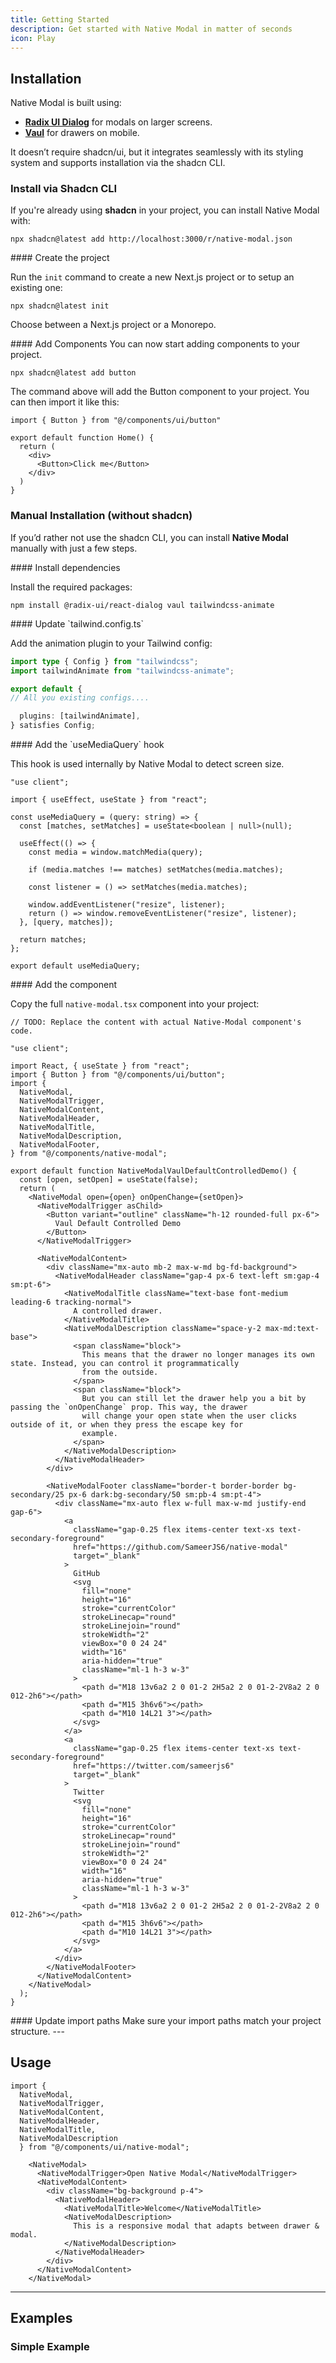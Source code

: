 ```yaml
---
title: Getting Started
description: Get started with Native Modal in matter of seconds
icon: Play
---
```


## Installation

Native Modal is built using:  
- **[Radix UI Dialog](https://www.radix-ui.com/docs/primitives/components/dialog)** for modals on larger screens.  
- **[Vaul](https://vaul.emilkowal.ski/)** for drawers on mobile.  


It doesn’t require shadcn/ui, but it integrates seamlessly with its styling system and supports installation via the shadcn CLI.

### Install via Shadcn CLI 

If you're already using **shadcn** in your project, you can install Native Modal with:  

```package-install
npx shadcn@latest add http://localhost:3000/r/native-modal.json
```

<MarkdownAccordion title="If you haven't installed shadcn yet">
<Steps>
<Step>
#### Create the project

Run the `init` command to create a new Next.js project or to setup an existing one:

```package-install
npx shadcn@latest init
```

Choose between a Next.js project or a Monorepo.
</Step>

<Step>
#### Add Components
You can now start adding components to your project.

```package-install
npx shadcn@latest add button
```

The command above will add the Button component to your project. You can then import it like this:

```tsx
import { Button } from "@/components/ui/button"

export default function Home() {
  return (
    <div>
      <Button>Click me</Button>
    </div>
  )
}

```
</Step>
</Steps>
</MarkdownAccordion>


### Manual Installation (without shadcn)
If you’d rather not use the shadcn CLI, you can install **Native Modal** manually with just a few steps.

<Steps>
<Step>
#### Install dependencies

Install the required packages:

```package-install
npm install @radix-ui/react-dialog vaul tailwindcss-animate
```
</Step>

<Step>
#### Update `tailwind.config.ts`

Add the animation plugin to your Tailwind config:

```ts title="tailwind.config.ts"
import type { Config } from "tailwindcss";
import tailwindAnimate from "tailwindcss-animate";

export default {
// All you existing configs....

  plugins: [tailwindAnimate],
} satisfies Config;
```
</Step>

<Step>
#### Add the `useMediaQuery` hook

This hook is used internally by Native Modal to detect screen size.

```tsx title="use-media-query.tsx"
"use client";

import { useEffect, useState } from "react";

const useMediaQuery = (query: string) => {
  const [matches, setMatches] = useState<boolean | null>(null);

  useEffect(() => {
    const media = window.matchMedia(query);

    if (media.matches !== matches) setMatches(media.matches);

    const listener = () => setMatches(media.matches);

    window.addEventListener("resize", listener);
    return () => window.removeEventListener("resize", listener);
  }, [query, matches]);

  return matches;
};

export default useMediaQuery;

```
</Step>

<Step>
#### Add the component

Copy the full `native-modal.tsx` component into your project:

```tsx title="native-modal.tsx"
// TODO: Replace the content with actual Native-Modal component's code.

"use client";

import React, { useState } from "react";
import { Button } from "@/components/ui/button";
import {
  NativeModal,
  NativeModalTrigger,
  NativeModalContent,
  NativeModalHeader,
  NativeModalTitle,
  NativeModalDescription,
  NativeModalFooter,
} from "@/components/native-modal";

export default function NativeModalVaulDefaultControlledDemo() {
  const [open, setOpen] = useState(false);
  return (
    <NativeModal open={open} onOpenChange={setOpen}>
      <NativeModalTrigger asChild>
        <Button variant="outline" className="h-12 rounded-full px-6">
          Vaul Default Controlled Demo
        </Button>
      </NativeModalTrigger>

      <NativeModalContent>
        <div className="mx-auto mb-2 max-w-md bg-fd-background">
          <NativeModalHeader className="gap-4 px-6 text-left sm:gap-4 sm:pt-6">
            <NativeModalTitle className="text-base font-medium leading-6 tracking-normal">
              A controlled drawer.
            </NativeModalTitle>
            <NativeModalDescription className="space-y-2 max-md:text-base">
              <span className="block">
                This means that the drawer no longer manages its own state. Instead, you can control it programmatically
                from the outside.
              </span>
              <span className="block">
                But you can still let the drawer help you a bit by passing the `onOpenChange` prop. This way, the drawer
                will change your open state when the user clicks outside of it, or when they press the escape key for
                example.
              </span>
            </NativeModalDescription>
          </NativeModalHeader>
        </div>

        <NativeModalFooter className="border-t border-border bg-secondary/25 px-6 dark:bg-secondary/50 sm:pb-4 sm:pt-4">
          <div className="mx-auto flex w-full max-w-md justify-end gap-6">
            <a
              className="gap-0.25 flex items-center text-xs text-secondary-foreground"
              href="https://github.com/SameerJS6/native-modal"
              target="_blank"
            >
              GitHub
              <svg
                fill="none"
                height="16"
                stroke="currentColor"
                strokeLinecap="round"
                strokeLinejoin="round"
                strokeWidth="2"
                viewBox="0 0 24 24"
                width="16"
                aria-hidden="true"
                className="ml-1 h-3 w-3"
              >
                <path d="M18 13v6a2 2 0 01-2 2H5a2 2 0 01-2-2V8a2 2 0 012-2h6"></path>
                <path d="M15 3h6v6"></path>
                <path d="M10 14L21 3"></path>
              </svg>
            </a>
            <a
              className="gap-0.25 flex items-center text-xs text-secondary-foreground"
              href="https://twitter.com/sameerjs6"
              target="_blank"
            >
              Twitter
              <svg
                fill="none"
                height="16"
                stroke="currentColor"
                strokeLinecap="round"
                strokeLinejoin="round"
                strokeWidth="2"
                viewBox="0 0 24 24"
                width="16"
                aria-hidden="true"
                className="ml-1 h-3 w-3"
              >
                <path d="M18 13v6a2 2 0 01-2 2H5a2 2 0 01-2-2V8a2 2 0 012-2h6"></path>
                <path d="M15 3h6v6"></path>
                <path d="M10 14L21 3"></path>
              </svg>
            </a>
          </div>
        </NativeModalFooter>
      </NativeModalContent>
    </NativeModal>
  );
}
```
</Step>

<Step>
#### Update import paths
Make sure your import paths match your project structure.
</Step>
</Steps>
---

## Usage

```tsx 
import { 
  NativeModal, 
  NativeModalTrigger, 
  NativeModalContent, 
  NativeModalHeader, 
  NativeModalTitle, 
  NativeModalDescription 
  } from "@/components/ui/native-modal";
```

```tsx
    <NativeModal>
      <NativeModalTrigger>Open Native Modal</NativeModalTrigger>
      <NativeModalContent>
        <div className="bg-background p-4">
          <NativeModalHeader>
            <NativeModalTitle>Welcome</NativeModalTitle>
            <NativeModalDescription>
              This is a responsive modal that adapts between drawer & modal.
            </NativeModalDescription>
          </NativeModalHeader>
        </div>
      </NativeModalContent> 
    </NativeModal> 
``` 
---

## Examples


### Simple Example

<ComponentPreview name="default-demo" mobilePreviewLink="/vaul/default" />


